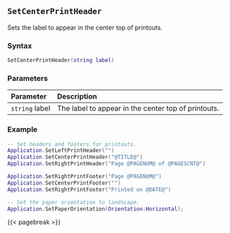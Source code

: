 ## `SetCenterPrintHeader`

Sets the label to appear in the center top of printouts\index{printing!headers \& footers}.

### Syntax {-}

``` .lua
SetCenterPrintHeader(string label)
```

### Parameters {-}

**Parameter** | **Description**
| :-- | :-- |
| `string` label | The label to appear in the center top of printouts. |

### Example {-}

``` .lua
-- Set headers and footers for printouts.
Application.SetLeftPrintHeader("")
Application.SetCenterPrintHeader("@TITLE@")
Application.SetRightPrintHeader("Page @PAGENUM@ of @PAGESCNT@")

Application.SetRightPrintFooter("Page @PAGENUM@")
Application.SetCenterPrintFooter("")
Application.SetRightPrintFooter("Printed on @DATE@")

-- Set the paper orientation to landscape.
Application.SetPaperOrientation(Orientation:Horizontal);
```

{{< pagebreak >}}
